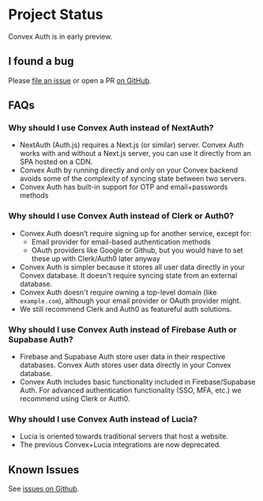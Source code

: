 # Project Status

Convex Auth is in early preview.

## I found a bug

Please [file an issue](https://github.com/get-convex/convex-auth/issues/new) or
open a PR [on GitHub](https://github.com/get-convex/convex-auth).

## FAQs

### Why should I use Convex Auth instead of NextAuth?

- NextAuth (Auth.js) requires a Next.js (or similar) server. Convex Auth works
  with and without a Next.js server, you can use it directly from an SPA hosted
  on a CDN.
- Convex Auth by running directly and only on your Convex backend avoids some of
  the complexity of syncing state between two servers.
- Convex Auth has built-in support for OTP and email+passwords methods

### Why should I use Convex Auth instead of Clerk or Auth0?

- Convex Auth doesn’t require signing up for another service, except for:
  - Email provider for email-based authentication methods
  - OAuth providers like Google or Github, but you would have to set these up
    with Clerk/Auth0 later anyway
- Convex Auth is simpler because it stores all user data directly in your Convex
  database. It doesn't require syncing state from an external database.
- Convex Auth doesn't require owning a top-level domain (like `example.com`),
  although your email provider or OAuth provider might.
- We still recommend Clerk and Auth0 as featureful auth solutions.

### Why should I use Convex Auth instead of Firebase Auth or Supabase Auth?

- Firebase and Supabase Auth store user data in their respective databases.
  Convex Auth stores user data directly in your Convex database.
- Convex Auth includes basic functionality included in Firebase/Supabase Auth.
  For advanced authentication functionality (SSO, MFA, etc.) we recommend using
  Clerk or Auth0.

### Why should I use Convex Auth instead of Lucia?

- Lucia is oriented towards traditional servers that host a website.
- The previous Convex+Lucia integrations are now deprecated.

## Known Issues

See [issues on Github](https://github.com/get-convex/convex-auth/issues).
